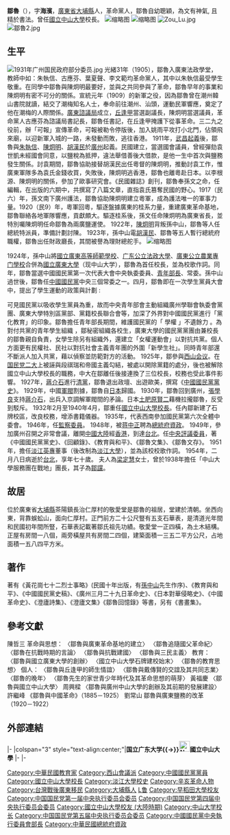 {{otheruses}}
{{Infobox_Person
| name = 鄒魯
|image=鄒海濱.jpg
|box_width=170px
|occupation= 政治人物
| period = 
|birth_name=
| other_names =鄒海濱
| Sex = 男
|birth_date=1885年
|birth_place= {{QING|廣東省}}[[潮州府|潮州府]][[大埔縣|大埔縣]]
|death_date= {{death date and age|1954|2|8|1885|0|0}}
|death_place= {{ROC|臺灣省}}[[臺北市_(省轄市)|臺北市]]
| nationality = {{QING}}（1885年－1911年）<br> {{ROC-1912}}（1912年－？年）<br>{{ROC}}（？年－1954年）
| residence =
| party = {{KMT}}（名義開除）
| religion =
| spouse = 
| relatives =子 [[鄒讜|鄒讜]]
|education= 廣東法政學堂、德國海德堡大學法學博士
| past =同盟會員<br>[[中華革命黨|中華革命黨]]員<br>創辦《[[民國雜誌|民國雜誌]]》<br>總統特派員<br>財政廳長<br>第一次代表大會[[中央執委|中央執委]]委員<br>青年部長、常委<br>[[國立廣東大學|國立廣東大學]]校長<br>[[西山会议|西山会议]]發起人<br>出遊歐美<br>国立中山大学校长<br>[[監察委員|監察委員]]<br>非常會議[[中央評議委員|中央評議委員]]<br>[[淡江英專|淡江英專]]董事<br>[[總統府資政|總統府資政]]
| work = 《民國雜誌》《中國國民黨黨史》
| award = 
| signature = Zou Lu signature.svg
}}
'''鄒魯'''（{{bd|1885年||1954年|2月8日|catIdx=Z邹}}），字'''海濱'''，[[廣東省|廣東省]][[大埔縣|大埔縣]]人，革命黨人，鄒魯自幼聰穎，為文有神氣, 且精於書法。曾任[[中山大学|國立中山大學]]校長。
[[File:鄒魯.jpg|缩略图]]
[[File:Huangshan_5643.jpg|缩略图]]
[[File:Zou_Lu.jpg|thumb]]
[[File:鄒魯2.jpg|thumb]]

== 生平 ==
[[File:1931年广州国民政府部分委员.jpg|thumb]]
光緒31年（1905），鄒魯入廣東法政學堂，教師中如：朱執信、古應芬、葉夏聲、李文範均革命黨人，其中以朱執信最受學生敬重。在同學中鄒魯與陳炯明最要好，並與之共同參與了革命，鄒魯早年的事業和陳炯明有密不可分的關係。宣統元年（1909）的新軍之役，因為鄒魯曾在潮州韓山書院就讀，結交了潮梅知名人士，奉命前往潮州、汕頭，運動民軍響應，奠定了他在潮梅的人際關係。[[廣東諮議局|廣東諮議局]]成立，[[丘逢甲|丘逢甲]]當選副議長，陳炯明當選議員，革命黨人古應芬為諮議局書記長，鄒魯任書記，在丘逢甲掩護下從事革命。三二九之役前，辦「可報」宣傳革命，可報被勒令停版後，加入姚雨平攻打小北門，佔領飛來廟，以迎新軍入城的一路，未發動而敗，逃往香港。
1911年，[[武昌起義|武昌起義]]後，鄒魯與[[朱執信|朱執信]]、[[陳炯明|陳炯明]]、[[胡漢民|胡漢民]]於[[廣州|廣州]]起義。民國建立，當選國會議員，曾經彈劾袁世凱未經國會同意，以鹽稅為抵押，違法舉借善後大借款，是他一生中首次與鹽務發生關係。討袁期間，鄒魯協助接替胡漢民出任粵督的陳炯明，推動討袁工作，惟廣東軍隊多為袁氏金錢收買，失敗後，陳炯明逃香港，鄒魯也離粵赴日本。以李根源、陳炯明的關係，參加了歐事研究會。《民國雜誌》創刊，鄒魯奉孫文之命，任編輯，在出版的六期中，共撰寫了八篇文章，直指袁氏篡奪民國的野心。1917（民六）年，孫文南下廣州護法，鄒魯協助陳炯明建立粵軍，成為護法唯一的軍事力量。1920（民9）年，粵軍回粵，驅逐盤據廣東的桂系力量，重建廣東革命基地，鄒魯聯絡各地軍隊響應，貢獻頗大。驅逐桂系後，孫文任命陳炯明為廣東省長，並特別囑陳炯明任命鄒魯為兩廣鹽運使。
1922年，[[陳炯明|陳炯明]]背叛孫中山，鄒魯等人任總統特派員，準備計劃討陳。
1923年，孫中山電[[胡漢民|胡漢民]]、鄒魯等五人暫行總統府職權，鄒魯出任財政廳長，其間被譽為理財總舵手。
[[File:許崇智鄒魯謝持等通緝令.JPG|缩略图]]

1924年，孫中山將[[國立廣東高等師範學校|國立廣東高等師範學校]]、[[广东公立法政大學|广东公立法政大學]]、[[廣東公立農業專门學校|廣東公立農業專门學校]]合併為[[中山大学|國立廣東大學]]（现中山大学），鄒魯為首任校長，並為校歌作詞。同年，鄒魯當選中國國民黨第一次代表大會中央執委委員、[[中国国民党中央青年部|青年部長]]、常委。孫中山過世後，鄒魯任[[中國國民黨|中國國民黨]]中央三個常委之一。四月，鄒魯即在一次學生黨員大會中，提出了學生運動的政策與計劃 :{{quotation|
 
* 一 、一般學生運動:先使一般學生有政治運動的興趣，及知道政黨之作用，其次使他們知道現在中國國民革命的需要，再其次使他們信仰國民黨，然後吸收之<br>
* 二 、 教會學生運動 : 先使學生認識外國人在中國辦學用意，其次使他們認識帝國主義國家的侵略，再使他們認識學校功課不適應中國國情，進而做起學校革新運動。}}

可見國民黨以吸收學生黨員為重，故而中央青年部會主動組織廣州學聯會執委會黨團、廣東大學特別區黨部、黨籍校長聯合會等，加深了外界對中國國民黨進行「黨化教育」的印象。鄒魯擔任青年部長期間，維護國民黨的「 學權 」不遺餘力 。為對付共黨的青年學生組織 ，鄒秘密組織各校生，廣東大學的國民黨黨團由兼校長的鄒魯親自負責，女學生除另有組織外，還建立「女權運動會」以對抗共黨。個人方面更有民權社、民社以對抗社會主義青年團的外圍「新學生社」。同時青年部還不斷派人加入共黨，藉以偵察並防範對方的活動。
1925年，鄒參與[[西山会议|西山会议]]。在[[国民党二大|国民党二大]]上被誣與段祺瑞和帝國主義勾結，被處以開除黨籍的處分，後也被解除國立中山大學校長的職務，中大在鄒離任後接連換了三位校長，校務也受此事件影響。
1927年，[[蔣介石|蔣介石]]進行[[中国国民党清党|清黨]]，鄒魯退出政壇、出遊歐美，撰寫《[[中國國民黨黨史史料編纂委員會|中國國民黨黨史]]》。
1929年，中國[[軍閥|軍閥]]割據，鄒魯自[[日本|日本]]歸國。
1930年，鄒魯回到廣州，[[張學良|張學良]]支持[[蔣介石|蔣介石]]，出兵入京調解軍閥間的矛論。日本[[土肥原賢二|土肥原賢二]]藉機拉攏鄒魯，反受到駁斥。
1932年2月至1940年4月，鄒重任[[中山大学校长|國立中山大學校長]]。任內鄒新建了石牌校區，改良校務，增添書籍儀器。
1935年，代表西南參加國民黨第六次全體中委會。
1946年，任[[監察委員|監察委員]]。
1948年，被[[蒋中正|蒋中正]]聘為[[總統府資政|總統府資政]]。
1949年，參加廣州召開之非常會議，離開[[中國大陸|中國大陸]]經[[香港|香港]]，到達[[台北|台北]]。任[[中國國民黨中央委員會|中央評議委員]]，著《中國國民黨黨史》、《回顧錄》、《教育與和平》、《鄒魯文集》、《鄒魯文存》。
1951年，擔任[[淡江英專|淡江英專]]董事（後改制為[[淡江大學|淡江大學]]），並為該校校歌作詞。
1954年，二月八日病逝於[[台北|台北]]，享年七十歲。
夫人為[[梁定慧|梁定慧]]女士，曾於1938年擔任「中山大學服務團在戰地」團長，其子為[[鄒讜|鄒讜]]。

== 故居 ==
位於廣東省[[大埔縣|大埔縣]]茶陽鎮長治仁厚村的敬愛堂是鄒魯的祖居，堂建於清朝。坐西向東，背靠蜈蚣山，面向仁厚村。正門前方二十公尺豎有五支石華表，是清道光年間和民國初年間所豎，石華表記載著鄒氏祖先功績。敬愛堂一正四橫，為土木結構。正屋有房間一八個，兩旁橫屋共有房間二四個，建築面積一三五二平方公尺，占地面積一五八四平方米。
== 著作 ==
著有《黃花崗七十二烈士事略》(民國十年出版，有[[孫中山|孫中山]]先生作序)、《教育與和平》、《中國國民黨史稿》、《廣州三月二十九日革命史》、《日本對華侵略史》、《中國革命史》、《澄廬詩集》、《澄廬文集》《鄒魯回憶錄》等書，另有《書畫集》。

== 參考文獻 ==
陳哲三
革命與思想：
〈鄒魯與廣東革命基地的建立〉
〈鄒魯追隨國父革命紀〉
〈鄒魯在抗戰時期的言論〉
〈鄒魯與抗戰建國〉
〈鄒魯與三民主義〉
教育：
〈鄒魯與國立廣東大學的創辦〉
〈國立中山大學石牌建校始末〉
〈鄒魯的教育思想〉
個人：
〈鄒魯與丘逢甲的師生情誼〉
〈鄒魯與戴傳賢的交誼及其共同志業〉
〈鄒魯的晚年〉
〈鄒魯先生的家世青少年時代及其革命思想的萌芽〉
黃福慶
〈鄒魯與國立中山大學〉
周興樑
〈鄒魯與廣州中山大學的創辦及其前期的發展建設〉
許繼峰
《鄒魯與中國革命》（1885－1925）
劉常山
鄒魯與廣東鹽務的改革（1920－1922）
== 外部連結 ==
{{commonscat|Zou Lu}}
{{start box}}
{{S-aca}}
|-
|colspan="3" style="text-align:center;"|'''国立广东大学{{→}}[[File:National_Sun_Yat-sen_University_Canton.jpg|25px]]國立中山大學'''
|-
{{s-none|[[中华民国陆海军大元帅大本营|大元帅]]令<br>任命為籌備主任}}
{{s-title|[[國立廣東大學|國立廣東大學]]籌備主任 <br><small>第一任|1924年2月6日 - 1924年6月9日<br>（1924年2月21日到任）}}
{{s-none|大元帅令<br>任命為首任校長}}
|-
{{s-none|首任}}
{{s-title|[[中山大學|國立廣東大學]]校長 <br><small>第一任|1924年6月9日 - 1925年11月31日}}
{{s-after|[[顧孟餘|顧孟餘]]}}
{{s-before|[[许崇清|许崇清]]代理<br><small>前任代理 - 副校長[[朱家驊|朱家驊]]<br>（正任：[[戴傳賢|戴傳賢]]）}}
{{s-title|[[中山大学|國立中山大學]]校長 <br><small>第九任<br>（正任第四任）|1932年2月 - 1940年4月</small>}}
{{s-after|[[许崇清|许崇清]]代理<br><small>之後代理：[[張雲|張雲]]、[[金曾澄|金曾澄]]<br>（下一正任：[[王興拱|王興拱]]）}}
{{end box}}
{{中國國民黨第一屆中央執行委員會}}
{{中國國民黨第二屆中央執行委員會}}
{{中國國民黨中央執行委員會常務委員}}
{{中華民國總統府資政}}
{{第一屆監察委員}}
{{中山大學}}
{{authority control}}

{{DEFAULTSORT:Zhou鄒}}
[[Category:中華民國教育家|Category:中華民國教育家]]
[[Category:西山會議派|Category:西山會議派]]
[[Category:中國國民黨黨員|Category:中國國民黨黨員]]
[[Category:國立中山大學校長|Category:國立中山大學校長]]
[[Category:淡江大學校史|Category:淡江大學校史]]
[[Category:辛亥革命人物|Category:辛亥革命人物]]
[[Category:台灣戰後廣東移民|Category:台灣戰後廣東移民]]
[[Category:大埔縣人|Category:大埔縣人]]
[[Category:鄒姓|L鲁]]
[[Category:早稻田大學校友|Category:早稻田大學校友]]
[[Category:中国国民党第一届中央执行委员会委员|Category:中国国民党第一届中央执行委员会委员]]
[[Category:中国国民党第四届中央执行委员会委员|Category:中国国民党第四届中央执行委员会委员]]
[[Category:國立中山大學校友_(大陸時期)|Category:國立中山大學校友 (大陸時期)]]
[[Category:中山大学校长|Category:中山大学校长]]
[[Category:中国国民党第五届中央执行委员会委员|Category:中国国民党第五届中央执行委员会委员]]
[[Category:中國國民黨中央執行委員會部長|Category:中國國民黨中央執行委員會部長]]
[[Category:中華民國總統府資政|Category:中華民國總統府資政]]